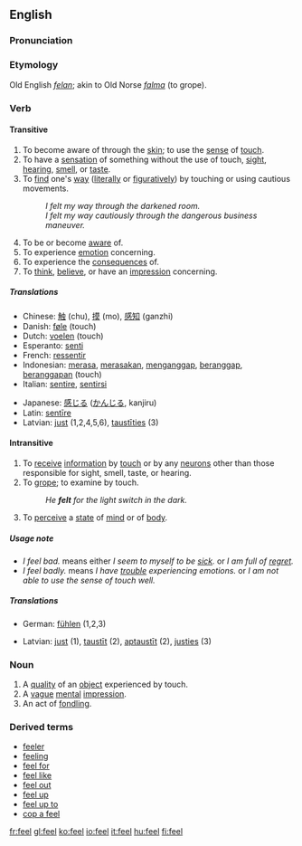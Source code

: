 ==English==

{{rank|hour|air|reason|369|feel|behind|sn|really}}

===Pronunciation===
{{IPA|/fiːɫ/}}

===Etymology===
Old English ''[[felan]]''; akin to Old Norse ''[[falma]]'' (to grope).

===Verb===
{{irregverb|feel|[[feels]]|[[felt]]|[[felt]]|[[feeling]]}}
====Transitive====
# To become aware of through the [[skin]]; to use the [[sense]] of [[touch]].
# To have a [[sensation]] of something without the use of touch, [[sight]], [[hearing]], [[smell]], or [[taste]].
# To [[find]] one's [[way]] ([[literally]] or [[figuratively]]) by touching or using cautious movements.
#: ''I felt my way through the darkened room.''
#: ''I felt my way cautiously through the dangerous business maneuver.''
# To be or become [[aware]] of.
# To experience [[emotion]] concerning.
# To experience the [[consequence]]s of.
# To [[think]], [[believe]], or have an [[impression]] concerning.

=====Translations=====
{{top}}
*Chinese: [[触]] (chu), [[摸]] (mo), [[感知]] (ganzhi)
*Danish: [[føle]] (touch)
*Dutch: [[voelen]] (touch)
*Esperanto: [[senti]]
*French: [[ressentir]]
*Indonesian: [[rasa|merasa]], [[rasa|merasakan]], [[anggap|menganggap]], [[anggap|beranggap]], [[anggap|beranggapan]] (touch)
*Italian: [[sentire]], [[sentirsi]]
{{mid}}
*Japanese: [[感じる]] ([[かんじる]], kanjiru)
*Latin: [[sentire|sentīre]]
*Latvian: [[just]] (1,2,4,5,6), [[taustīties]] (3)
{{bottom}}

====Intransitive====
# To [[receive]] [[information]] by [[touch]] or by any [[neuron]]s other than those responsible for sight, smell, taste, or hearing.
# To [[grope]]; to examine by touch.
#:''He '''felt''' for the light switch in the dark.''
# To [[perceive]] a [[state]] of [[mind]] or of [[body]].
=====Usage note=====
* ''I feel bad.'' means either ''I seem to myself to be [[sick]].'' or ''I am full of [[regret]].''
* ''I feel badly.'' means ''I have [[trouble]] experiencing emotions.'' or ''I am not able to use the sense of touch well.''

=====Translations=====
{{top}}
*German: [[fühlen]] (1,2,3)
{{mid}}
*Latvian: [[just]] (1), [[taustīt]] (2), [[aptaustīt]] (2), [[justies]] (3)
{{bottom}}

===Noun===
{{en-noun|feel|feels}}

# A [[quality]] of an [[object]] experienced by touch.
# A [[vague]] [[mental]] [[impression]].
# An act of [[fondle|fondling]].

===Derived terms===
*[[feeler]]
*[[feeling]]
*[[feel for]]
*[[feel like]]
*[[feel out]]
*[[feel up]]
*[[feel up to]]
*[[cop a feel]]

[[fr:feel]]
[[gl:feel]]
[[ko:feel]]
[[io:feel]]
[[it:feel]]
[[hu:feel]]
[[fi:feel]]
